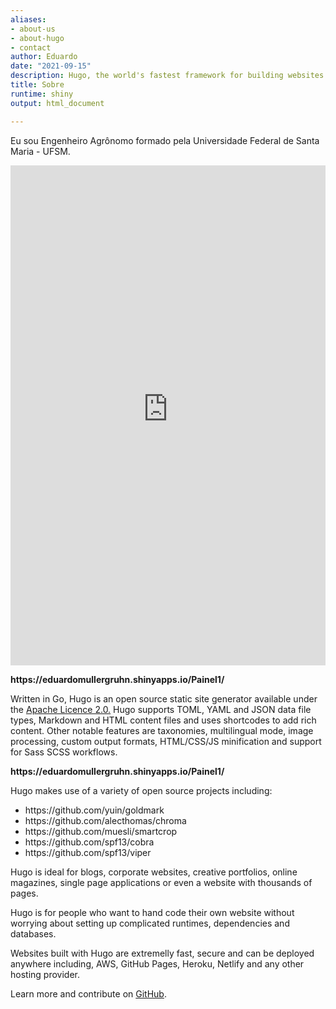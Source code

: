 ```yaml
---
aliases:
- about-us
- about-hugo
- contact
author: Eduardo
date: "2021-09-15"
description: Hugo, the world's fastest framework for building websites
title: Sobre
runtime: shiny
output: html_document

---
```


Eu sou Engenheiro Agrônomo formado pela Universidade Federal de Santa Maria - UFSM. 

<iframe src="https://eduardomullergruhn.shinyapps.io/Painel1/" height="800" width="100%" frameborder="no"></iframe>


<b>https://eduardomullergruhn.shinyapps.io/Painel1/</b>



Written in Go, Hugo is an open source static site generator available under the [Apache Licence 2.0.](https://github.com/gohugoio/hugo/blob/master/LICENSE) Hugo supports TOML, YAML and JSON data file types, Markdown and HTML content files and uses shortcodes to add rich content. Other notable features are taxonomies, multilingual mode, image processing, custom output formats, HTML/CSS/JS minification and support for Sass SCSS workflows.

<b>https://eduardomullergruhn.shinyapps.io/Painel1/</b>

Hugo makes use of a variety of open source projects including:

- https://github.com/yuin/goldmark
- https://github.com/alecthomas/chroma
- https://github.com/muesli/smartcrop
- https://github.com/spf13/cobra
- https://github.com/spf13/viper

Hugo is ideal for blogs, corporate websites, creative portfolios, online magazines, single page applications or even a website with thousands of pages.

Hugo is for people who want to hand code their own website without worrying about setting up complicated runtimes, dependencies and databases.

Websites built with Hugo are extremelly fast, secure and can be deployed anywhere including, AWS, GitHub Pages, Heroku, Netlify and any other hosting provider.

Learn more and contribute on [GitHub](https://github.com/gohugoio).
